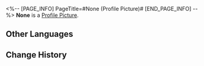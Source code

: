 <%-- [PAGE_INFO]
PageTitle=#None (Profile Picture)#
[END_PAGE_INFO] --%>
{{Item Infobox
|title       = None
|id          = 200001
|image       = Profile Picture None.png
|type        = Profile Picture
|invCategory = 
|rarity      = 4
|effect      = 
|description = 
|source1     = [[]]
}}
'''None''' is a [[Profile Picture]].

==Other Languages==
{{Other Languages
|en   = None
|zhs  = 无
|zht  = 無
|ja   = なし
|ko   = 없음
|es   = -
|fr   = Aucun
|ru   = Нет
|th   = -
|vi   = Trống
|de   = N/A
|id   = -
|pt   = Nenhum
}}

==Change History==
{{Change History|1.0}}